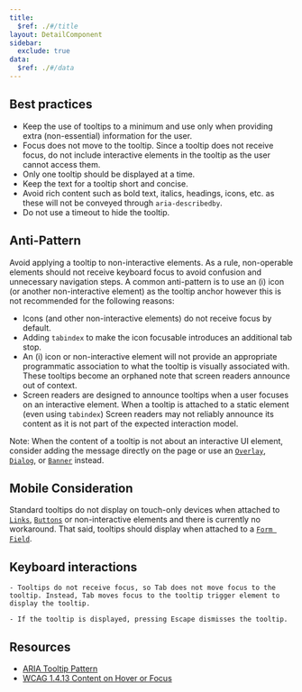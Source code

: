```yaml
---
title:
  $ref: ./#/title
layout: DetailComponent
sidebar:
  exclude: true
data:
  $ref: ./#/data
---
```


## Best practices

- Keep the use of tooltips to a minimum and use only when providing extra (non-essential) information for the user.
- Focus does not move to the tooltip. Since a tooltip does not receive focus, do not include interactive elements in the tooltip as the user cannot access them.
- Only one tooltip should be displayed at a time.
- Keep the text for a tooltip short and concise.
- Avoid rich content such as bold text, italics, headings, icons, etc. as these will not be conveyed through `aria-describedby`.
- Do not use a timeout to hide the tooltip.

## Anti-Pattern

Avoid applying a tooltip to non-interactive elements. As a rule, non-operable elements should not receive keyboard focus to avoid confusion and unnecessary navigation steps.
A common anti-pattern is to use an (i) icon (or another non-interactive element) as the tooltip anchor however this is not recommended for the following reasons:

- Icons (and other non-interactive elements) do not receive focus by default.
- Adding `tabindex` to make the icon focusable introduces an additional tab stop.
- An (i) icon or non-interactive element will not provide an appropriate programmatic association to what the tooltip is visually associated with. These tooltips become an orphaned note that screen readers announce out of context.
- Screen readers are designed to announce tooltips when a user focuses on an interactive element. When a tooltip is attached to a static element (even using `tabindex`) Screen readers may not reliably announce its content as it is not part of the expected interaction model.

Note: When the content of a tooltip is not about an interactive UI element, consider adding the message directly on the page or use an [`Overlay`](../overlay), [`Dialog`](../dialog), or [`Banner`](../banner) instead.

## Mobile Consideration

Standard tooltips do not display on touch-only devices when attached to [`Links`](../link), [`Buttons`](../button) or non-interactive elements and there is currently no workaround. That said, tooltips should display when attached to a [`Form Field`](../form-field).

## Keyboard interactions

<KeyboardControls>
  <KeyboardControl keyOrCombos="Tab">

    - Tooltips do not receive focus, so Tab does not move focus to the tooltip. Instead, Tab moves focus to the tooltip trigger element to display the tooltip.

  </KeyboardControl>
  <KeyboardControl keyOrCombos="Escape">

    - If the tooltip is displayed, pressing Escape dismisses the tooltip.

  </KeyboardControl>
</KeyboardControls>

## Resources

- [ARIA Tooltip Pattern](https://www.w3.org/WAI/ARIA/apg/patterns/tooltip/)
- [WCAG 1.4.13 Content on Hover or Focus](https://www.w3.org/TR/WCAG21/#content-on-hover-or-focus)
